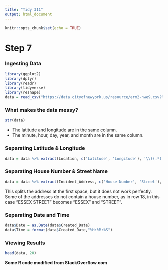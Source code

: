 ```yaml
---
title: "Tidy 311"
output: html_document
---
```


```r
knitr::opts_chunk$set(echo = TRUE)
```

# Step 7

### Ingesting Data
```r
library(ggplot2)
library(dplyr)
library(readr)
library(tidyverse)
library(reshape)
data = read_csv("https://data.cityofnewyork.us/resource/erm2-nwe9.csv?%24select=Created_Date,Agency,Complaint_Type,Incident_Address,Location")
```

### What makes the data messy?
```r
str(data)
```
* The latitude and longitude are in the same column.
* The minute, hour, day, year, and month are in the same column.

### Separating Latitude & Longitude
```r
data = data %>% extract(Location, c('Latitude', 'Longitude'), '\\((.*) (.*)\\)', convert = TRUE) 
```

### Separating House Number & Street Name
```r
data = data %>% extract(Incident_Address, c('House Number', 'Street'), '(\\S+)\\s+(.*)', convert = TRUE) 
```
This splits the address at the first space, but it does not work perfectly. Some of the addresses do not contain a house number, as in row 18, in this case "ESSEX STREET" becomes "ESSEX" and "STREET".

### Separating Date and Time
```r
data$Date = as.Date(data$Created_Date)
data$Time = format(data$Created_Date,"%H:%M:%S")
```

### Viewing Results
```r
head(data, 20)
```


__Some R code modified from StackOverflow.com__
